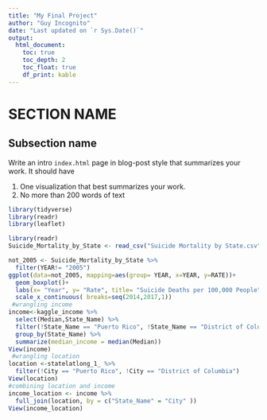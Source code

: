 ```yaml
---
title: "My Final Project"
author: "Guy Incognito"
date: "Last updated on `r Sys.Date()`"
output:
  html_document:
    toc: true
    toc_depth: 2
    toc_float: true
    df_print: kable
---
```


<!--
Comments in HTML are like this! 
-->

# SECTION NAME

## Subsection name

Write an intro `index.html` page in blog-post style that summarizes your work. It should have

1. One visualization that best summarizes your work.
1. No more than 200 words of text

```r
library(tidyverse)
library(readr)
library(leaflet)

library(readr)
Suicide_Mortality_by_State <- read_csv("Suicide Mortality by State.csv")
```
```r
not_2005 <- Suicide_Mortality_by_State %>% 
  filter(YEAR!= "2005")
ggplot(data=not_2005, mapping=aes(group= YEAR, x=YEAR, y=RATE))+
  geom_boxplot()+
  labs(x= "Year", y= "Rate", title= "Suicide Deaths per 100,000 People")+
  scale_x_continuous( breaks=seq(2014,2017,1))
 #wrangling income
income<-kaggle_income %>% 
  select(Median,State_Name) %>% 
  filter(!State_Name == "Puerto Rico", !State_Name == "District of Columbia") %>% 
  group_by(State_Name) %>%  
  summarize(median_income = median(Median))
View(income)
 #wrangling location
location <-statelatlong_1_ %>% 
  filter(!City == "Puerto Rico", !City == "District of Columbia") 
View(location)
#combining location and income
income_location <- income %>% 
  full_join(location, by = c("State_Name" = "City" )) 
View(income_location)
```



